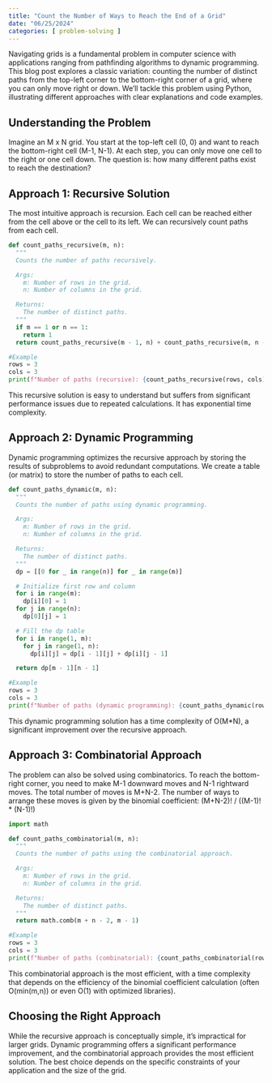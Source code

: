 ```yaml
---
title: "Count the Number of Ways to Reach the End of a Grid"
date: "06/25/2024"
categories: [ problem-solving ]
---
```


Navigating grids is a fundamental problem in computer science with applications ranging from pathfinding algorithms to dynamic programming.  This blog post explores a classic variation: counting the number of distinct paths from the top-left corner to the bottom-right corner of a grid, where you can only move right or down. We'll tackle this problem using Python, illustrating different approaches with clear explanations and code examples.


## Understanding the Problem

Imagine an M x N grid.  You start at the top-left cell (0, 0) and want to reach the bottom-right cell (M-1, N-1).  At each step, you can only move one cell to the right or one cell down. The question is: how many different paths exist to reach the destination?

## Approach 1: Recursive Solution

The most intuitive approach is recursion.  Each cell can be reached either from the cell above or the cell to its left.  We can recursively count paths from each cell.

```python
def count_paths_recursive(m, n):
  """
  Counts the number of paths recursively.

  Args:
    m: Number of rows in the grid.
    n: Number of columns in the grid.

  Returns:
    The number of distinct paths.
  """
  if m == 1 or n == 1:
    return 1
  return count_paths_recursive(m - 1, n) + count_paths_recursive(m, n - 1)

#Example
rows = 3
cols = 3
print(f"Number of paths (recursive): {count_paths_recursive(rows, cols)}")
```

This recursive solution is easy to understand but suffers from significant performance issues due to repeated calculations.  It has exponential time complexity.


## Approach 2: Dynamic Programming

Dynamic programming optimizes the recursive approach by storing the results of subproblems to avoid redundant computations. We create a table (or matrix) to store the number of paths to each cell.

```python
def count_paths_dynamic(m, n):
  """
  Counts the number of paths using dynamic programming.

  Args:
    m: Number of rows in the grid.
    n: Number of columns in the grid.

  Returns:
    The number of distinct paths.
  """
  dp = [[0 for _ in range(n)] for _ in range(m)]

  # Initialize first row and column
  for i in range(m):
    dp[i][0] = 1
  for j in range(n):
    dp[0][j] = 1

  # Fill the dp table
  for i in range(1, m):
    for j in range(1, n):
      dp[i][j] = dp[i - 1][j] + dp[i][j - 1]

  return dp[m - 1][n - 1]

#Example
rows = 3
cols = 3
print(f"Number of paths (dynamic programming): {count_paths_dynamic(rows, cols)}")
```

This dynamic programming solution has a time complexity of O(M*N), a significant improvement over the recursive approach.


## Approach 3: Combinatorial Approach

The problem can also be solved using combinatorics.  To reach the bottom-right corner, you need to make M-1 downward moves and N-1 rightward moves. The total number of moves is M+N-2.  The number of ways to arrange these moves is given by the binomial coefficient: (M+N-2)! / ((M-1)! * (N-1)!)

```python
import math

def count_paths_combinatorial(m, n):
  """
  Counts the number of paths using the combinatorial approach.

  Args:
    m: Number of rows in the grid.
    n: Number of columns in the grid.

  Returns:
    The number of distinct paths.
  """
  return math.comb(m + n - 2, m - 1)

#Example
rows = 3
cols = 3
print(f"Number of paths (combinatorial): {count_paths_combinatorial(rows, cols)}")

```

This combinatorial approach is the most efficient, with a time complexity that depends on the efficiency of the binomial coefficient calculation (often O(min(m,n)) or even O(1) with optimized libraries).


## Choosing the Right Approach

While the recursive approach is conceptually simple, it's impractical for larger grids. Dynamic programming offers a significant performance improvement, and the combinatorial approach provides the most efficient solution.  The best choice depends on the specific constraints of your application and the size of the grid.

